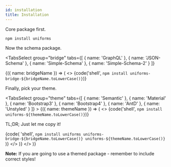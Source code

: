 ```yaml
---
id: installation
title: Installation
---
```



Core package first.

```shell
npm install uniforms
```

Now the schema package.

<TabsSelect
  group="bridge"
  tabs={[
    { name: 'GraphQL' },
    { name: 'JSON-Schema' },
    { name: 'Simple-Schema' },
    { name: 'Simple-Schema-2' }
  ]}
>
  {({ name: bridgeName }) => (
    <>
      {code('shell', `npm install uniforms-bridge-${bridgeName.toLowerCase()}`)}
      <p>Finally, pick your theme.</p>
      <TabsSelect
        group="theme"
        tabs={[
          { name: 'Semantic' },
          { name: 'Material' },
          { name: 'Bootstrap3' },
          { name: 'Bootstrap4' },
          { name: 'AntD' },
          { name: 'Unstyled' }
        ]}
      >
        {({ name: themeName }) => (
          <>
            {code('shell', `npm install uniforms-${themeName.toLowerCase()}`)}
            <p>TL;DR; Just let me copy it!</p>
            {code(
              'shell',
              `npm install uniforms uniforms-bridge-${bridgeName.toLowerCase()} uniforms-${themeName.toLowerCase()}`
            )}
          </>
        )}
      </TabsSelect>
    </>
  )}
</TabsSelect>

**Note:** If you are going to use a themed package - remember to include correct styles!
